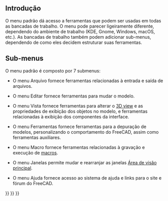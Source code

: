 <languages/>
{{TOCright}}

<span id="Introduction"></span>
==Introdução==

O menu padrão dá acesso a ferramentas que podem ser usadas em todas as bancadas de trabalho. O menu pode parecer ligeiramente diferente, dependendo do ambiente de trabalho (KDE, Gnome, Windows, macOS, etc.). As bancadas de trabalho também podem adicionar sub-menus, dependendo de como eles decidem estruturar suas ferramentas.

<!--Por favor, mantenha as informações abaixo sincronizadas com Std_Base, Standard_Menu, Std_File_Menu etc.-->
{{StdMenu
|
[[Std_File_Menu/pt-br|Arquivo]]
&nbsp;&nbsp;&nbsp;
[[Std_Edit_Menu/pt-br|Editar]]
&nbsp;&nbsp;&nbsp;
[[Std_View_Menu/pt-br|Vista]]
&nbsp;&nbsp;&nbsp;
[[Std_Tools_Menu/pt-br|Ferramentas]]
&nbsp;&nbsp;&nbsp;
[[Std_Macro_Menu/pt-br|Macro]]
&nbsp;&nbsp;&nbsp;
[[Std_Windows_Menu/pt-br|Janelas]]
&nbsp;&nbsp;&nbsp;
[[Std_Help_Menu/pt-br|Ajuda]]
}}

==Sub-menus==

O menu padrão é composto por 7 submenus:

<!--Por favor, mantenha as informações abaixo sincronizadas com Std_File_Menu etc.-->
* {{StdMenu|[[Std_File_Menu/pt-br|Arquivo]]}} O menu Arquivo fornece ferramentas relacionadas à entrada e saída de arquivos.
* {{StdMenu|[[Std_Edit_Menu/pt-br|Editar]]}} O menu Editar fornece ferramentas para mudar o modelo.
* {{StdMenu|[[Std_View_Menu/pt-br|Vista]]}} O menu Vista fornece ferramentas para alterar o [[3D view/pt-br|3D view]] e as propriedades de exibição dos objetos no modelo, e ferramentas relacionadas à exibição dos componentes da interface.
* {{StdMenu|[[Std_Tools_Menu/pt-br|Ferramentas]]}} O menu Ferramentas fornece ferramentas para a depuração de modelos, personalizando o comportamento do FreeCAD, assim como ferramentas auxiliares.
* {{StdMenu|[[Std_Macro_Menu/pt-br|Macro]]}} O menu Macro fornece ferramentas relacionadas à gravação e execução de [[Macros/pt-br|macros]].
* {{StdMenu|[[Std_Windows_Menu/pt-br|Janelas]]}} O menu Janelas permite mudar e rearranjar as janelas [[Main_view_area/pt-br|Área de visão principal]].
* {{StdMenu|[[Std_Help_Menu/pt-br|Ajuda]]}} O menu Ajuda fornece acesso ao sistema de ajuda e links para o site e fórum do FreeCAD.


{{Std_Base_navi{{#translation:}}}}
{{Userdocnavi{{#translation:}}}}
{{Interface navi{{#translation:}}}}